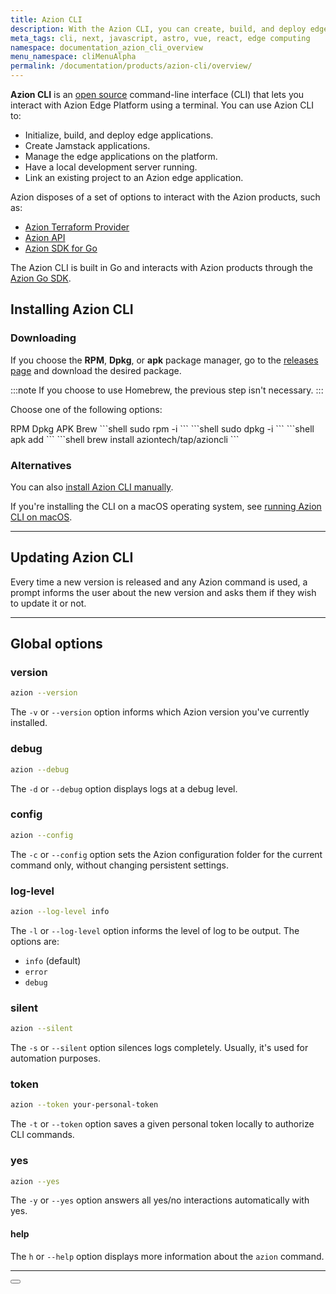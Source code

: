 ```yaml
---
title: Azion CLI
description: With the Azion CLI, you can create, build, and deploy edge applications using a terminal.
meta_tags: cli, next, javascript, astro, vue, react, edge computing
namespace: documentation_azion_cli_overview
menu_namespace: cliMenuAlpha
permalink: /documentation/products/azion-cli/overview/
---
```



**Azion CLI** is an [open  source](https://github.com/aziontech/azion-cli/) command-line interface (CLI) that lets you interact with Azion Edge Platform using a terminal. You can use Azion CLI to: 

- Initialize, build, and deploy edge applications.
- Create Jamstack applications.
- Manage the edge applications on the platform. 
- Have a local development server running. 
- Link an existing project to an Azion edge application.

Azion disposes of a set of options to interact with the Azion products, such as: 

- [Azion Terraform Provider](/en/documentation/products/terraform-provider/)
- [Azion API](https://api.azion.com/)
- [Azion SDK for Go](/en/documentation/devtools/sdk/go/)

The Azion CLI is built in Go and interacts with Azion products through the [Azion Go SDK](/en/documentation/devtools/sdk/go/). 

## Installing Azion CLI

### Downloading

If you choose the **RPM**, **Dpkg**, or **apk** package manager, go to the [releases page](https://github.com/aziontech/azion-cli/releases) and download the desired package.

:::note 
If you choose to use Homebrew, the previous step isn't necessary.
:::

Choose one of the following options: 


<Tabs client:visible sharedStore="package-managers">
<Fragment slot="tab.rpm">RPM</Fragment>
<Fragment slot="tab.dpkg">Dpkg</Fragment>
<Fragment slot="tab.apk">APK</Fragment>
<Fragment slot="tab.brew">Brew</Fragment>


<Fragment slot="panel.rpm">
<slot name="rpm" />
```shell
sudo rpm -i <downloaded_file>
```
</Fragment><Fragment slot="panel.dpkg">
<slot name="dpkg" />
```shell
sudo dpkg -i <downloaded_file>
```
</Fragment><Fragment slot="panel.apk">
<slot name="apk" />
```shell
apk add <downloaded_file>
```
</Fragment>
<Fragment slot="panel.brew">
<slot name="brew" />
```shell
brew install aziontech/tap/azioncli
```
</Fragment>
</Tabs>

### Alternatives

You can also [install Azion CLI manually](/en/documentation/products/guides/cli-installing-manually/).

If you're installing the CLI on a macOS operating system, see [running Azion CLI on macOS](/en/documentation/products/guides/cli-running-macos/).

---

## Updating Azion CLI

Every time a new version is released and any Azion command is used, a prompt informs the user about the new version and asks them if they wish to update it or not.

---

## Global options 

### version 

```sh 
azion --version
```

The `-v` or `--version` option informs which Azion version you've currently installed.

### debug 

```sh 
azion --debug
```

The `-d` or `--debug` option displays logs at a debug level.

### config 

```sh 
azion --config
```

The `-c` or `--config` option sets the Azion configuration folder for the current command only, without changing persistent settings.

### log-level 

```sh 
azion --log-level info
```

The `-l` or `--log-level` option informs the level of log to be output. The options are: 

- `info` (default)
- `error` 
- `debug`

### silent 

```sh 
azion --silent
```

The `-s` or `--silent` option silences logs completely. Usually, it's used for automation purposes.

### token 

```sh 
azion --token your-personal-token
```

The `-t` or `--token` option saves a given personal token locally to authorize CLI commands.

### yes 

```sh 
azion --yes
```

The `-y` or `--yes` option answers all yes/no interactions automatically with yes.

#### help

The `h` or `--help` option displays more information about the `azion` command.

---
 
<Button href="/en/documentation/products/cli/overview/" text="previous versions of Azion CLI 1.0.0" variant="secondary"> 
</Button>